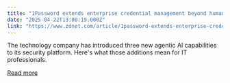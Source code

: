 ```yaml
---
title: "1Password extends enterprise credential management beyond humans to AI agents"
date: "2025-04-22T13:00:19.000Z"
link: "https://www.zdnet.com/article/1password-extends-enterprise-credential-management-beyond-humans-to-ai-agents/"
---
```


The technology company has introduced three new agentic AI capabilities to its security platform. Here's what those additions mean for IT professionals.

[Read more](https://www.zdnet.com/article/1password-extends-enterprise-credential-management-beyond-humans-to-ai-agents/)
